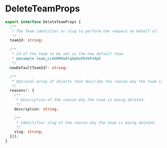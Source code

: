 # DeleteTeamProps

```typescript
export interface DeleteTeamProps {
  /**
   * The Team identifier or slug to perform the request on behalf of.
   */
  teamId: string;

  /**
   * Id of the team to be set as the new default team
   * @example team_LLHUOMOoDlqOp8wPE4kFo9pE
   */
  newDefaultTeamId?: string;

  /**
   * Optional array of objects that describe the reason why the team is being deleted.
   */
  reasons?: {
    /**
     * Description of the reason why the team is being deleted.
     */
    description: string;

    /**
     * Idenitifier slug of the reason why the team is being deleted.
     */
    slug: string;
  }[];
}
```
